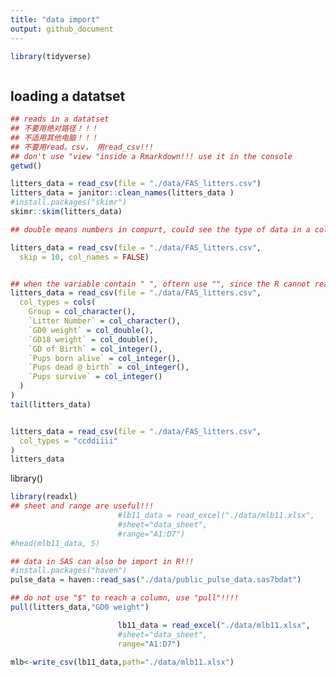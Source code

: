```yaml
---
title: "data import"
output: github_document
---
```


```r

library(tidyverse)



```
## loading a datatset
```r
## reads in a datatset
## 不要用绝对路径！！！
## 不适用其他电脑！！！
## 不要用read。csv， 用read_csv!!!
## don't use "view "inside a Rmarkdown!!! use it in the console
getwd()

litters_data = read_csv(file = "./data/FAS_litters.csv")
litters_data = janitor::clean_names(litters_data )
#install.packages("skimr")
skimr::skim(litters_data)

## double means numbers in compurt, could see the type of data in a column

litters_data = read_csv(file = "./data/FAS_litters.csv",
  skip = 10, col_names = FALSE)


## when the variable contain " ", oftern use "", since the R cannot read tap without "".
litters_data = read_csv(file = "./data/FAS_litters.csv",
  col_types = cols(
    Group = col_character(),
    `Litter Number` = col_character(),
    `GD0 weight` = col_double(),
    `GD18 weight` = col_double(),
    `GD of Birth` = col_integer(),
    `Pups born alive` = col_integer(),
    `Pups dead @ birth` = col_integer(),
    `Pups survive` = col_integer()
  )
)
tail(litters_data)


litters_data = read_csv(file = "./data/FAS_litters.csv",
  col_types = "ccddiiii"
)
litters_data
```

library()
```r
library(readxl)
## sheet and range are useful!!!
                        #lb11_data = read_excel("./data/mlb11.xlsx",
                        #sheet="data_sheet",
                        #range="A1:D7")
#head(mlb11_data, 5)
```
```r
## data in SAS can also be import in R!!!
#install.packages("haven")
pulse_data = haven::read_sas("./data/public_pulse_data.sas7bdat")

```
```r
## do not use "$" to reach a column, use "pull"!!!!
pull(litters_data,"GD0 weight")
```

```r
                        lb11_data = read_excel("./data/mlb11.xlsx",
                        #sheet="data_sheet",
                        range="A1:D7")

mlb<-write_csv(lb11_data,path="./data/mlb11.xlsx")
```

